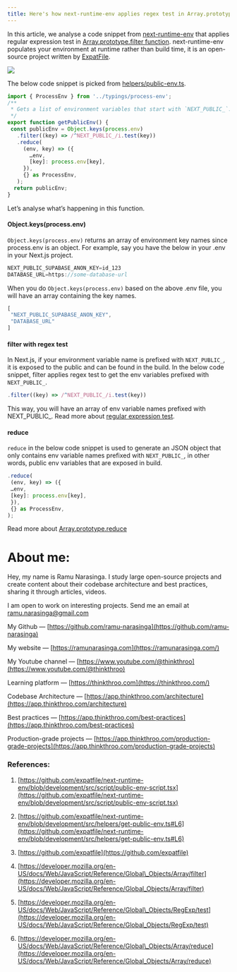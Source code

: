 ```yaml
---
title: Here's how next-runtime-env applies regex test in Array.prototype.filter()
---
```


In this article, we analyse a code snippet from [next-runtime-env](https://github.com/expatfile/next-runtime-env/tree/development) that applies regular expression test in [Array.prototype.filter function](https://developer.mozilla.org/en-US/docs/Web/JavaScript/Reference/Global_Objects/Array/filter). next-runtime-env populates your environment at runtime rather than build time, it is an open-source project written by [ExpatFile](https://github.com/expatfile).

![](https://cdn-images-1.medium.com/max/1600/1*wdfQ-HSFuWe0MpAm31TAZw.png)

The below code snippet is picked from [helpers/public-env.ts](https://github.com/expatfile/next-runtime-env/blob/development/src/helpers/get-public-env.ts#L6).

```ts
import { ProcessEnv } from '../typings/process-env';
/**
 * Gets a list of environment variables that start with `NEXT_PUBLIC_`.
 */
export function getPublicEnv() {
 const publicEnv = Object.keys(process.env)
   .filter((key) => /^NEXT_PUBLIC_/i.test(key))
   .reduce(
     (env, key) => ({
       …env,
       [key]: process.env[key],
     }),
     {} as ProcessEnv,
   );
  return publicEnv;
}
```

Let’s analyse what’s happening in this function.

#### Object.keys(process.env)

`Object.keys(process.env)` returns an array of environment key names since process.env is an object. For example, say you have the below in your .env in your Next.js project.

```ts
NEXT_PUBLIC_SUPABASE_ANON_KEY=id_123
DATABASE_URL=https://some-database-url
```

When you do `Object.keys(process.env)` based on the above .env file, you will have an array containing the key names.

```ts
[
 "NEXT_PUBLIC_SUPABASE_ANON_KEY",
 "DATABASE_URL"
]
```

#### filter with regex test

In Next.js, if your environment variable name is prefixed with `NEXT_PUBLIC_`, it is exposed to the public and can be found in the build. In the below code snippet, filter applies regex test to get the env variables prefixed with `NEXT_PUBLIC_`.

```ts
.filter((key) => /^NEXT_PUBLIC_/i.test(key))
```

This way, you will have an array of env variable names prefixed with NEXT\_PUBLIC\_. Read more about [regular expression test](https://developer.mozilla.org/en-US/docs/Web/JavaScript/Reference/Global_Objects/RegExp/test).

#### reduce

`reduce` in the below code snippet is used to generate an JSON object that only contains env variable names prefixed with `NEXT_PUBLIC_`, in other words, public env variables that are exposed in build.

```ts
.reduce(
 (env, key) => ({
 …env,
 [key]: process.env[key],
 }),
 {} as ProcessEnv,
);
```

Read more about [Array.prototype.reduce](https://developer.mozilla.org/en-US/docs/Web/JavaScript/Reference/Global_Objects/Array/reduce)

# **About me:**

Hey, my name is Ramu Narasinga. I study large open-source projects and create content about their codebase architecture and best practices, sharing it through articles, videos.

I am open to work on interesting projects. Send me an email at ramu.narasinga@gmail.com

My Github — [https://github.com/ramu-narasinga](https://github.com/ramu-narasinga)

My website — [https://ramunarasinga.com](https://ramunarasinga.com/)

My Youtube channel — [https://www.youtube.com/@thinkthroo](https://www.youtube.com/@thinkthroo)

Learning platform — [https://thinkthroo.com](https://thinkthroo.com/)

Codebase Architecture — [https://app.thinkthroo.com/architecture](https://app.thinkthroo.com/architecture)

Best practices — [https://app.thinkthroo.com/best-practices](https://app.thinkthroo.com/best-practices)

Production-grade projects — [https://app.thinkthroo.com/production-grade-projects](https://app.thinkthroo.com/production-grade-projects)

### References:

1. [https://github.com/expatfile/next-runtime-env/blob/development/src/script/public-env-script.tsx](https://github.com/expatfile/next-runtime-env/blob/development/src/script/public-env-script.tsx)
    
2. [https://github.com/expatfile/next-runtime-env/blob/development/src/helpers/get-public-env.ts#L6](https://github.com/expatfile/next-runtime-env/blob/development/src/helpers/get-public-env.ts#L6)
    
3. [https://github.com/expatfile](https://github.com/expatfile)
    
4. [https://developer.mozilla.org/en-US/docs/Web/JavaScript/Reference/Global\_Objects/Array/filter](https://developer.mozilla.org/en-US/docs/Web/JavaScript/Reference/Global_Objects/Array/filter)
    
5. [https://developer.mozilla.org/en-US/docs/Web/JavaScript/Reference/Global\_Objects/RegExp/test](https://developer.mozilla.org/en-US/docs/Web/JavaScript/Reference/Global_Objects/RegExp/test)
    
6. [https://developer.mozilla.org/en-US/docs/Web/JavaScript/Reference/Global\_Objects/Array/reduce](https://developer.mozilla.org/en-US/docs/Web/JavaScript/Reference/Global_Objects/Array/reduce)